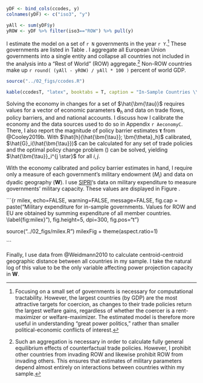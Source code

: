 ```r

yDF <- bind_cols(ccodes, y)
colnames(yDF) <- c("iso3", "y")

yAll <- sum(yDF$y)
yROW <- yDF %>% filter(iso3=="ROW") %>% pull(y)

```

I estimate the model on a set of `r N` governments in the year `r Y`.^[Focusing on a small set of governments is necessary for computational tractability. However, the largest countries (by GDP) are the most attractive targets for coercion, as changes to their trade policies return the largest welfare gains, regardless of whether the coercer is a rent-maximizer or welfare-maximizer. The estimated model is therefore more useful in understanding "great power politics," rather than smaller political-economic conflicts of interest.] These governments are listed in Table \ref{tab:ccodes}. I aggregate all European Union governments into a single entity and collapse all countries not included in the analysis into a "Rest of World" (ROW) aggregate.^[Such an aggregation is necessary in order to calculate fully general equilibrium effects of counterfactual trade policies. However, I prohibit other countries from invading ROW and likewise prohibit ROW from invading others. This ensures that estimates of military parameters depend almost entirely on interactions between countries within my sample.] Non-ROW countries make up `r round( (yAll - yROW) / yAll * 100 )` percent of world GDP.

```r

source("../02_figs/ccodes.R")

kable(ccodesT, "latex", booktabs = T, caption = "In-Sample Countries \\label{tab:ccodes}") %>% kable_styling(position = "center")

```

Solving the economy in changes for a set of $\hat{\bm{\tau}}$ requires values for a vector of economic parameters $\bm{\theta}_h$ and data on trade flows, policy barriers, and and national accounts. I discuss how I calibrate the economy and the data sources used to do so in Appendix `r AeconomyC`. There, I also report the magnitude of policy barrier estimates $\bm{\tau}$ from @Cooley2019b. With $\hat{h}(\hat{\bm{\tau}}; \bm{\theta}_h)$ calibrated, $\hat{G}_i(\hat{\bm{\tau}})$ can be calculated for any set of trade policies and the optimal policy change problem (\ref{eq:optTaujHat}) can be solved, yielding $\hat{\bm{\tau}}_i^{j \star}$ for all $i, j$.

With the economy calibrated and policy barrier estimates in hand, I require only a measure of each government's military endowment ($M_i$) and data on dyadic geography ($\bm{W}$). I use [SIPRI](https://www.sipri.org/)'s data on military expenditure to measure governments' military capacity. These values are displayed in Figure \ref{fig:milex}.

```{r milex, echo=FALSE, warning=FALSE, message=FALSE, fig.cap = paste("Military expenditure for in-sample governments. Values for ROW and EU are obtained by summing expenditure of all member countries. \\label{fig:milex}"), fig.height=5, dpi=300, fig.pos="t"}

source("../02_figs/milex.R")
milexFig + theme(aspect.ratio=1)

```

Finally, I use data from @Weidmann2010 to calculate centroid-centroid geographic distance between all countries in my sample. I take the natural log of this value to be the only variable affecting power projection capacity in $\bm{W}$. 
